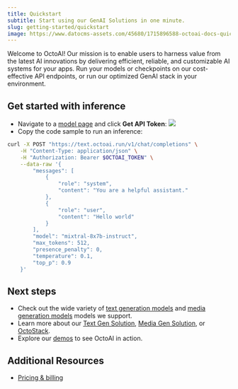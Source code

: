 ```yaml
---
title: Quickstart
subtitle: Start using our GenAI Solutions in one minute.
slug: getting-started/quickstart
image: https://www.datocms-assets.com/45680/1715896588-octoai-docs-quickstart.png
---
```


Welcome to OctoAI! Our mission is to enable users to harness value from the latest AI innovations by delivering efficient, reliable, and customizable AI systems for your apps. Run your models or checkpoints on our cost-effective API endpoints, or run our optimized GenAI stack in your environment.

## Get started with inference

- Navigate to a [model page](https://octoai.cloud/text/chat?model=mixtral-8x7b-instruct&mode=api) and click **Get API Token**:
  ![](../assets/images/quickstart-curl-example.png)
- Copy the code sample to run an inference:

```bash cURL
curl -X POST "https://text.octoai.run/v1/chat/completions" \
    -H "Content-Type: application/json" \
    -H "Authorization: Bearer $OCTOAI_TOKEN" \
    --data-raw '{
        "messages": [
            {
                "role": "system",
                "content": "You are a helpful assistant."
            },
            {
                "role": "user",
                "content": "Hello world"
            }
        ],
        "model": "mixtral-8x7b-instruct",
        "max_tokens": 512,
        "presence_penalty": 0,
        "temperature": 0.1,
        "top_p": 0.9
    }'
```

## Next steps

- Check out the wide variety of [text generation models](https://octoai.cloud/text) and [media generation models](https://octoai.cloud/media) models we support.
- Learn more about our [Text Gen Solution](/docs/text-gen-solution/getting-started), [Media Gen Solution](/docs/media-gen-solution/getting-started), or [OctoStack](/docs/octostack/octostack).
- Explore our [demos](https://octo.ai/demos/) to see OctoAI in action.

## Additional Resources

- [Pricing & billing](pricing-and-billing)

